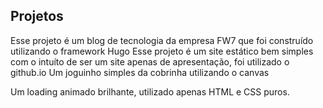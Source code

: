 ## Projetos

<ProjectCard title="📚 Blog FW7" link="http://blog.fw7.com.br/" bg="#3182ce">
Esse projeto é um blog de tecnologia da empresa FW7 que foi construído utilizando 
o framework Hugo
</ProjectCard>

<ProjectCard title="🧑 Site pessoal" link="https://robertoumbelino.github.io/" bg="#48bb78">
Esse projeto é um site estático bem simples com o intuíto de ser um site apenas
de apresentação, foi utilizado o github.io
</ProjectCard>

<ProjectCard title="😄 Snake Game" link="http://roberto-snake-game.surge.sh/" bg="#e53e3e">
Um joguinho simples da cobrinha utilizando o canvas
</ProjectCard>

<ProjectCard title="
⌛ Loading" link="http://roberto-ui-glowing-loader.surge.sh/" bg="#ecc94b">
Um loading animado brilhante, utilizado apenas HTML e CSS puros.
</ProjectCard>